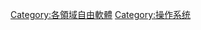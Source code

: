 {{noteTA
|G1=IT
}}
{{Catnav|頁面分類|人类社会|生活|文化|自由软件}}
{{Catnav|頁面分類|人类社会|文化|自由软件}}

[[Category:各領域自由軟體‎|Category:各領域自由軟體‎]]
[[Category:操作系统|Category:操作系统]]
